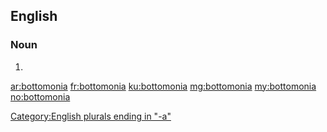 ==English==

===Noun===
{{head|en|noun plural form}}

# {{plural of|bottomonium|lang=en}}

[[Category:English plurals ending in "-a"]]

[[ar:bottomonia]]
[[fr:bottomonia]]
[[ku:bottomonia]]
[[mg:bottomonia]]
[[my:bottomonia]]
[[no:bottomonia]]